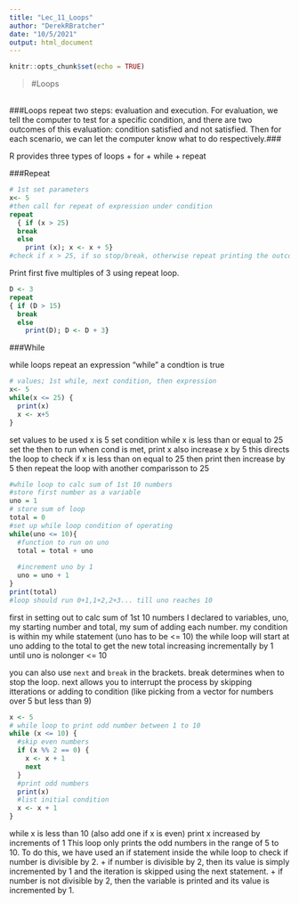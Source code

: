```yaml
---
title: "Lec_11_Loops"
author: "DerekRBratcher"
date: "10/5/2021"
output: html_document
---
```


```r
knitr::opts_chunk$set(echo = TRUE)
```

> #Loops

 <br>
###Loops repeat two steps: evaluation and execution. For evaluation, we tell the computer to test for a specific condition, and there are two outcomes of this evaluation: condition satisfied and not satisfied. Then for each scenario, we can let the computer know what to do respectively.###

R provides three types of loops
+ for
+ while
+ repeat

###Repeat

```r
# 1st set parameters
x<- 5
#then call for repeat of expression under condition
repeat 
  { if (x > 25) 
  break 
  else 
    print (x); x <- x + 5}
#check if x > 25, if so stop/break, otherwise repeat printing the outcome of the function x + 5 
```
Print first five multiples of 3 using repeat loop.
```r
D <- 3
repeat
{ if (D > 15)
  break
  else
    print(D); D <- D + 3}

```

###While

while loops repeat an expression "while" a condtion is true
```r
# values; 1st while, next condition, then expression
x<- 5
while(x <= 25) {
  print(x)
  x <- x+5
}

```
set values to be used x is 5
set condition while x is less than or equal to 25
set the then to run when cond is met, print x also increase x by 5 
this directs the loop to check if x is less than on equal to 25 then print then increase by 5 then repeat the loop with another comparisson to 25
```r
#while loop to calc sum of 1st 10 numbers
#store first number as a variable
uno = 1
# store sum of loop
total = 0
#set up while loop condition of operating
while(uno <= 10){
  #function to run on uno
  total = total + uno
  
  #increment uno by 1
  uno = uno + 1
}
print(total)
#loop should run 0+1,1+2,2+3... till uno reaches 10
```

first in setting out to calc sum of 1st 10 numbers I declared to variables, uno, my starting number and total, my sum of adding each number. my condition is within my while statement (uno has to be <= 10)
the while loop will start at uno adding to the total to get the new total increasing incrementally by 1 until uno is nolonger <= 10

you can also use `next` and `break` in the brackets. break determines when to stop the loop. next allows you to interrupt the process by skipping itterations or adding to condition (like picking from a vector for numbers over 5 but less than 9)
```r
x <- 5
# while loop to print odd number between 1 to 10
while (x <= 10) {
  #skip even numbers
  if (x %% 2 == 0) {
    x <- x + 1
    next
  }
  #print odd numbers
  print(x)
  #list initial condition
  x <- x + 1
}
```
while x is less than 10 (also add one if x is even) print x increased by increments of 1
This loop only prints the odd numbers in the range of 5 to 10. To do this, we have used an if statement inside the while loop to check if number is divisible by 2.
+ if number is divisible by 2, then its value is simply incremented by 1 and the iteration is skipped using the next statement.
+ if number is not divisible by 2, then the variable is printed and its value is incremented by 1.

